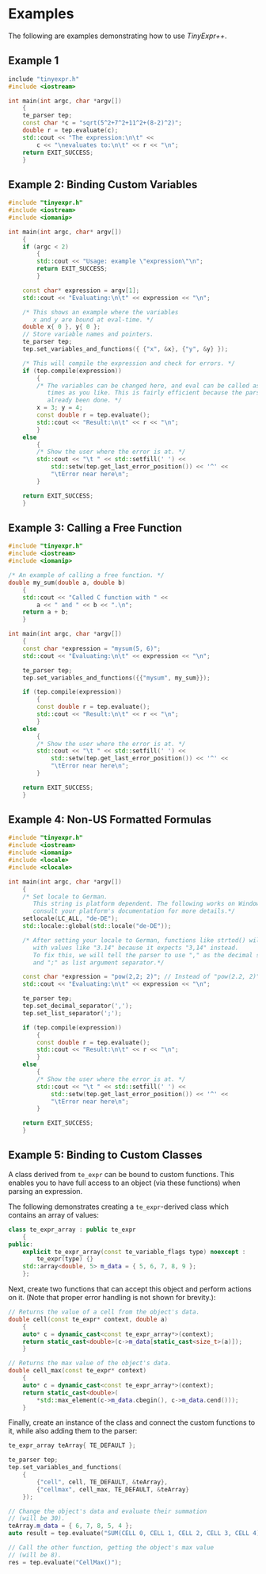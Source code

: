 # Examples

The following are examples demonstrating how to use *TinyExpr++*.

## Example 1

```cpp
include "tinyexpr.h"
#include <iostream>

int main(int argc, char *argv[])
    {
    te_parser tep;
    const char *c = "sqrt(5^2+7^2+11^2+(8-2)^2)";
    double r = tep.evaluate(c);
    std::cout << "The expression:\n\t" <<
        c << "\nevaluates to:\n\t" << r << "\n";
    return EXIT_SUCCESS;
    }
```

\newpage

## Example 2: Binding Custom Variables

```cpp
#include "tinyexpr.h"
#include <iostream>
#include <iomanip>

int main(int argc, char* argv[])
    {
    if (argc < 2)
        {
        std::cout << "Usage: example \"expression\"\n";
        return EXIT_SUCCESS;
        }

    const char* expression = argv[1];
    std::cout << "Evaluating:\n\t" << expression << "\n";

    /* This shows an example where the variables
       x and y are bound at eval-time. */
    double x{ 0 }, y{ 0 };
    // Store variable names and pointers.
    te_parser tep;
    tep.set_variables_and_functions({ {"x", &x}, {"y", &y} });

    /* This will compile the expression and check for errors. */
    if (tep.compile(expression))
        {
        /* The variables can be changed here, and eval can be called as many
           times as you like. This is fairly efficient because the parsing has
           already been done. */
        x = 3; y = 4;
        const double r = tep.evaluate();
        std::cout << "Result:\n\t" << r << "\n";
        }
    else
        {
        /* Show the user where the error is at. */
        std::cout << "\t " << std::setfill(' ') <<
            std::setw(tep.get_last_error_position()) << '^' <<
            "\tError near here\n";
        }

    return EXIT_SUCCESS;
    }
```

\newpage

## Example 3: Calling a Free Function

```cpp
#include "tinyexpr.h"
#include <iostream>
#include <iomanip>

/* An example of calling a free function. */
double my_sum(double a, double b)
    {
    std::cout << "Called C function with " <<
        a << " and " << b << ".\n";
    return a + b;
    }

int main(int argc, char *argv[])
    {
    const char *expression = "mysum(5, 6)";
    std::cout << "Evaluating:\n\t" << expression << "\n";

    te_parser tep;
    tep.set_variables_and_functions({{"mysum", my_sum}});

    if (tep.compile(expression))
        {
        const double r = tep.evaluate();
        std::cout << "Result:\n\t" << r << "\n";
        }
    else
        {
        /* Show the user where the error is at. */
        std::cout << "\t " << std::setfill(' ') <<
            std::setw(tep.get_last_error_position()) << '^' <<
            "\tError near here\n";
        }

    return EXIT_SUCCESS;
    }
```

\newpage

## Example 4: Non-US Formatted Formulas

```cpp
#include "tinyexpr.h"
#include <iostream>
#include <iomanip>
#include <locale>
#include <clocale>

int main(int argc, char *argv[])
    {
    /* Set locale to German.
       This string is platform dependent. The following works on Windows,
       consult your platform's documentation for more details.*/
    setlocale(LC_ALL, "de-DE");
    std::locale::global(std::locale("de-DE"));

    /* After setting your locale to German, functions like strtod() will fail
       with values like "3.14" because it expects "3,14" instead.
       To fix this, we will tell the parser to use "," as the decimal separator
       and ";" as list argument separator.*/

    const char *expression = "pow(2,2; 2)"; // Instead of "pow(2.2, 2)"
    std::cout << "Evaluating:\n\t" << expression << "\n";

    te_parser tep;
    tep.set_decimal_separator(',');
    tep.set_list_separator(';');

    if (tep.compile(expression))
        {
        const double r = tep.evaluate();
        std::cout << "Result:\n\t" << r << "\n";
        }
    else
        {
        /* Show the user where the error is at. */
        std::cout << "\t " << std::setfill(' ') <<
            std::setw(tep.get_last_error_position()) << '^' <<
            "\tError near here\n";
        }

    return EXIT_SUCCESS;
    }
```

\newpage

## Example 5: Binding to Custom Classes {#example-5 .unnumbered}

A class derived from `te_expr` can be bound to custom functions. This enables you to
have full access to an object (via these functions) when parsing an expression.

The following demonstrates creating a `te_expr`-derived class which contains an array of values:

```cpp
class te_expr_array : public te_expr
    {
public:
    explicit te_expr_array(const te_variable_flags type) noexcept :
        te_expr(type) {}
    std::array<double, 5> m_data = { 5, 6, 7, 8, 9 };
    };
```

Next, create two functions that can accept this object and perform
actions on it. (Note that proper error handling is not shown for brevity.):

```cpp
// Returns the value of a cell from the object's data.
double cell(const te_expr* context, double a)
    {
    auto* c = dynamic_cast<const te_expr_array*>(context);
    return static_cast<double>(c->m_data[static_cast<size_t>(a)]);
    }

// Returns the max value of the object's data.
double cell_max(const te_expr* context)
    {
    auto* c = dynamic_cast<const te_expr_array*>(context);
    return static_cast<double>(
        *std::max_element(c->m_data.cbegin(), c->m_data.cend()));
    }
```

Finally, create an instance of the class and connect the custom functions to it,
while also adding them to the parser:

::: {.minipage data-latex="{\textwidth}"}
```cpp
te_expr_array teArray{ TE_DEFAULT };

te_parser tep;
tep.set_variables_and_functions(
    {
        {"cell", cell, TE_DEFAULT, &teArray},
        {"cellmax", cell_max, TE_DEFAULT, &teArray}
    });

// Change the object's data and evaluate their summation
// (will be 30).
teArray.m_data = { 6, 7, 8, 5, 4 };
auto result = tep.evaluate("SUM(CELL 0, CELL 1, CELL 2, CELL 3, CELL 4)");

// Call the other function, getting the object's max value
// (will be 8).
res = tep.evaluate("CellMax()");
```
:::
